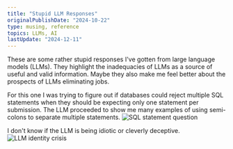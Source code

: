 ```yaml
---
title: "Stupid LLM Responses"
originalPublishDate: "2024-10-22"
type: musing, reference
topics: LLMs, AI
lastUpdate: "2024-12-11"
---
```



These are some rather stupid responses I've gotten from large language models (LLMs). They highlight the inadequacies of LLMs as a source of useful and valid information. Maybe they also make me feel better about the prospects of LLMs eliminating jobs.

For this one I was trying to figure out if databases could reject multiple SQL statements when they should be expecting only one statement per submission. The LLM proceeded to show me many examples of using semi-colons to separate multiple statements.
![SQL statement question](./llmStupidResponseSqlStatements.png "SQL statement question")

I don't know if the LLM is being idiotic or cleverly deceptive.
![LLM identity crisis](./llmIdentityCrisis.png "LLM identity crisis")
